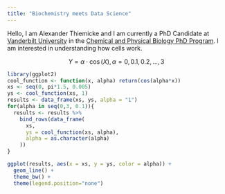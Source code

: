```yaml
---
title: "Biochemistry meets Data Science"
---
```


Hello, I am Alexander Thiemicke and I am currently a PhD Candidate at [Vanderbilt University](https://www.vanderbilt.edu/) in the [Chemical and Physical Biology PhD Program](https://medschool.vanderbilt.edu/cpb/person/alexander-thiemicke/). I am interested in understanding how cells work.





$$Y = \alpha \cdot \cos(X), \alpha = 0,0.1,0.2,...,3$$



```r
library(ggplot2)
cool_function <- function(x, alpha) return(cos(alpha*x))
xs <- seq(0, pi*1.5, 0.005)
ys <- cool_function(xs, 1)
results <- data_frame(xs, ys, alpha = "1")
for(alpha in seq(0,3, 0.1)){
  results <- results %>% 
    bind_rows(data_frame(
      xs, 
      ys = cool_function(xs, alpha),
      alpha = as.character(alpha)
    ))
}

ggplot(results, aes(x = xs, y = ys, color = alpha)) + 
  geom_line() + 
  theme_bw() + 
  theme(legend.position="none")
```